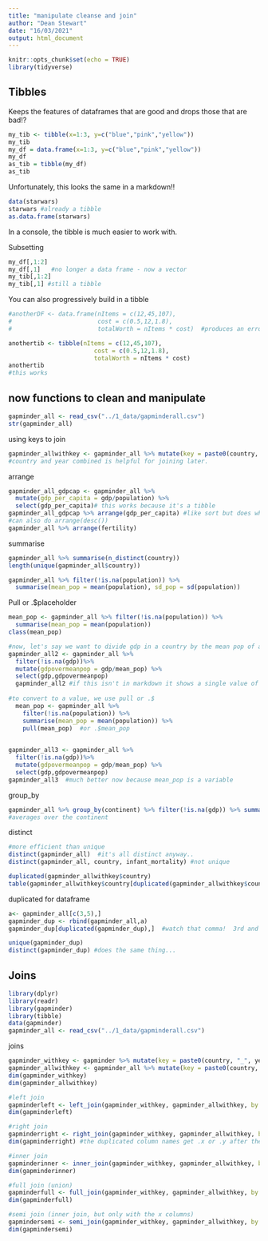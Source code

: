 ```yaml
---
title: "manipulate cleanse and join"
author: "Dean Stewart"
date: "16/03/2021"
output: html_document
---
```


```r
knitr::opts_chunk$set(echo = TRUE)
library(tidyverse)
```

## Tibbles

Keeps the features of dataframes that are good and drops those that are bad!?

```r
my_tib <- tibble(x=1:3, y=c("blue","pink","yellow"))
my_tib
my_df = data.frame(x=1:3, y=c("blue","pink","yellow"))
my_df
as_tib = tibble(my_df)
as_tib

```
Unfortunately, this looks the same in a markdown!!
```r
data(starwars)
starwars #already a tibble
as.data.frame(starwars)
```

In a console, the tibble is much easier to work with.

Subsetting
```r
my_df[,1:2]
my_df[,1]   #no longer a data frame - now a vector
my_tib[,1:2]
my_tib[,1] #still a tibble
```

You can also progressively build in a tibble
```r
#anotherDF <- data.frame(nItems = c(12,45,107),
#                        cost = c(0.5,12,1.8),
#                        totalWorth = nItems * cost)  #produces an error because it can't find nItems

anothertib <- tibble(nItems = c(12,45,107),
                        cost = c(0.5,12,1.8),
                        totalWorth = nItems * cost)
anothertib
#this works
```

## now functions to clean and manipulate
```r
gapminder_all <- read_csv("../1_data/gapminderall.csv")
str(gapminder_all)
```

using keys to join
```r
gapminder_allwithkey <- gapminder_all %>% mutate(key = paste0(country, "_", year))
#country and year combined is helpful for joining later.
```

arrange
```r
gapminder_all_gdpcap <- gapminder_all %>%
  mutate(gdp_per_capita = gdp/population) %>%
  select(gdp_per_capita)# this works because it's a tibble
gapminder_all_gdpcap %>% arrange(gdp_per_capita) #like sort but does whole dataset
#can also do arrange(desc())
gapminder_all %>% arrange(fertility)
```

summarise
```r
gapminder_all %>% summarise(n_distinct(country))
length(unique(gapminder_all$country))

gapminder_all %>% filter(!is.na(population)) %>%
  summarise(mean_pop = mean(population), sd_pop = sd(population))

```
Pull or .$placeholder
```r
mean_pop <- gapminder_all %>% filter(!is.na(population)) %>%
  summarise(mean_pop = mean(population))
class(mean_pop)

#now, let's say we want to divide gdp in a country by the mean pop of all countries
gapminder_all2 <- gapminder_all %>%
  filter(!is.na(gdp))%>%
  mutate(gdpovermeanpop = gdp/mean_pop) %>%
  select(gdp,gdpovermeanpop)
  gapminder_all2 #if this isn't in markdown it shows a single value of 512.  problem is the class of mean_pop - it's a tibble or dataframe
  
#to convert to a value, we use pull or .$
  mean_pop <- gapminder_all %>%
    filter(!is.na(population)) %>%
    summarise(mean_pop = mean(population)) %>%
    pull(mean_pop)  #or .$mean_pop
    

```

```r
gapminder_all3 <- gapminder_all %>%
  filter(!is.na(gdp))%>%
  mutate(gdpovermeanpop = gdp/mean_pop) %>%
  select(gdp,gdpovermeanpop)
gapminder_all3  #much better now because mean_pop is a variable


```

group_by
```r
gapminder_all %>% group_by(continent) %>% filter(!is.na(gdp)) %>% summarise(average = mean(gdp))
#averages over the continent
```

distinct
```r
#more efficient than unique
distinct(gapminder_all)  #it's all distinct anyway..
distinct(gapminder_all, country, infant_mortality) #not unique

duplicated(gapminder_allwithkey$country)
table(gapminder_allwithkey$country[duplicated(gapminder_allwithkey$country)]) #each country duplicated 56 times...it occurs 57 times, duplicated 56 times.
```

duplicated for dataframe
```r
a<- gapminder_all[c(3,5),]
gapminder_dup <- rbind(gapminder_all,a)
gapminder_dup[duplicated(gapminder_dup),]  #watch that comma!  3rd and 5th obs is duplicated...of course

unique(gapminder_dup)
distinct(gapminder_dup) #does the same thing...
```

## Joins

```r
library(dplyr)
library(readr)
library(gapminder)
library(tibble)
data(gapminder)
gapminder_all <- read_csv("../1_data/gapminderall.csv")
```

joins
```r
gapminder_withkey <- gapminder %>% mutate(key = paste0(country, "_", year))
gapminder_allwithkey <- gapminder_all %>% mutate(key = paste0(country, "_", year))
dim(gapminder_withkey)
dim(gapminder_allwithkey)

#left join
gapminderleft <- left_join(gapminder_withkey, gapminder_allwithkey, by = "key")
dim(gapminderleft)

#right join
gapminderright <- right_join(gapminder_withkey, gapminder_allwithkey, by = "key")
dim(gapminderright) #the duplicated column names get .x or .y after them

#inner join
gapminderinner <- inner_join(gapminder_withkey, gapminder_allwithkey, by = "key")
dim(gapminderinner)

#full join (union)
gapminderfull <- full_join(gapminder_withkey, gapminder_allwithkey, by = "key")
dim(gapminderfull)

#semi join (inner join, but only with the x columns)
gapmindersemi <- semi_join(gapminder_withkey, gapminder_allwithkey, by = "key")
dim(gapmindersemi)


```

